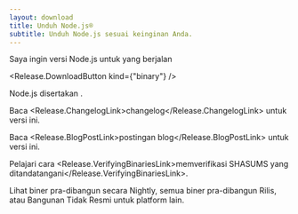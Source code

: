 ```yaml
---
layout: download
title: Unduh Node.js®
subtitle: Unduh Node.js sesuai keinginan Anda.
---
```


<section>
Saya ingin versi Node.js <Release.VersionDropdown /> untuk <Release.OperatingSystemDropdown /> yang berjalan <Release.BitnessDropdown />

<Release.DownloadButton kind={"binary"} />
</section>

<section>
Node.js disertakan <Release.NpmLink />.

Baca <Release.ChangelogLink>changelog</Release.ChangelogLink> untuk versi ini.

Baca <Release.BlogPostLink>postingan blog</Release.BlogPostLink> untuk versi ini.

Pelajari cara <Release.VerifyingBinariesLink>memverifikasi SHASUMS yang ditandatangani</Release.VerifyingBinariesLink>.

Lihat <LinkWithIcon href="https://nodejs.org/download/nightly/">biner pra-dibangun secara Nightly</LinkWithIcon>, semua <LinkWithIcon href="https://nodejs.org/download/release/">biner pra-dibangun Rilis</LinkWithIcon>, atau <LinkWithIcon href="https://unofficial-builds.nodejs.org/download/">Bangunan Tidak Resmi</LinkWithIcon> untuk platform lain.

</section>
